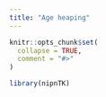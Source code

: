 ```yaml
---
title: "Age heaping"
---
```


```r
knitr::opts_chunk$set(
  collapse = TRUE,
  comment = "#>"
)
```

```r
library(nipnTK)
```
